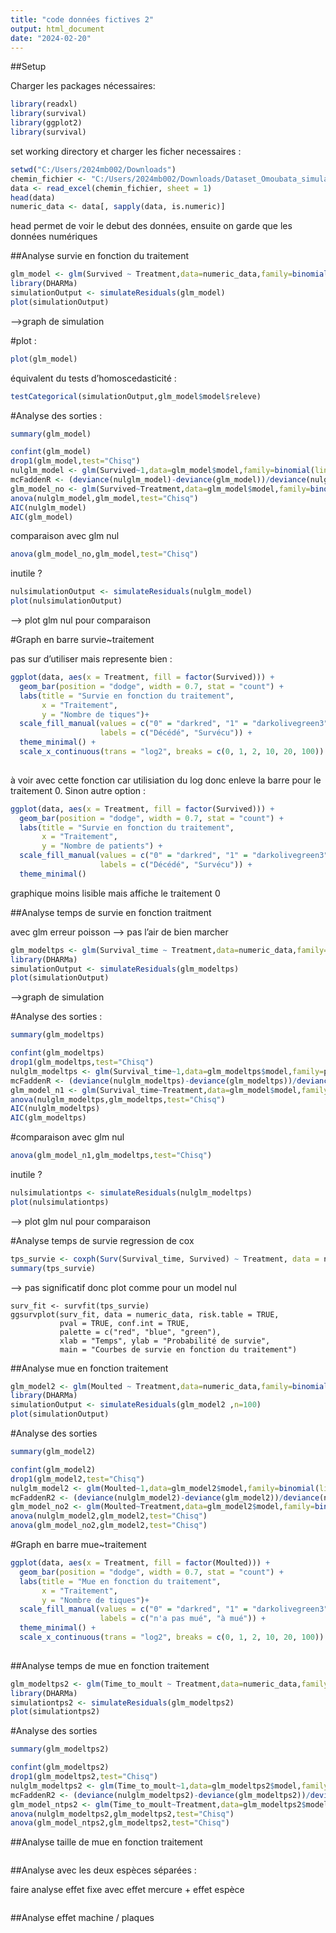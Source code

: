 ---
title: "code données fictives 2"
output: html_document
date: "2024-02-20"
---

##Setup

Charger les packages nécessaires:

```{r packages}
library(readxl)
library(survival)
library(ggplot2)
library(survival)
```

set working directory et charger les ficher necessaires :

```{r setup}
setwd("C:/Users/2024mb002/Downloads")
chemin_fichier <- "C:/Users/2024mb002/Downloads/Dataset_Omoubata_simulated.xlsx"
data <- read_excel(chemin_fichier, sheet = 1)  
head(data)
numeric_data <- data[, sapply(data, is.numeric)]
```

head permet de voir le debut des données, ensuite on garde que les données numériques

##Analyse survie en fonction du traitement

```{r survie~traitement}
glm_model <- glm(Survived ~ Treatment,data=numeric_data,family=binomial(link = "logit"))
library(DHARMa)
simulationOutput <- simulateResiduals(glm_model)
plot(simulationOutput)
```

--\>graph de simulation

  #plot : 

```{r plot glm}
plot(glm_model)
```

équivalent du tests d'homoscedasticité :

```{r homosceda ?}
testCategorical(simulationOutput,glm_model$model$releve)
```

  #Analyse des sorties :

```{r summary glm1}
summary(glm_model)
```

```{r sorties glm1}
confint(glm_model)
drop1(glm_model,test="Chisq")
nulglm_model <- glm(Survived~1,data=glm_model$model,family=binomial(link = "logit"))
mcFaddenR <- (deviance(nulglm_model)-deviance(glm_model))/deviance(nulglm_model)
glm_model_no <- glm(Survived~Treatment,data=glm_model$model,family=binomial(link = "logit"))
anova(nulglm_model,glm_model,test="Chisq")
AIC(nulglm_model)
AIC(glm_model)
```

comparaison avec glm nul

```{r sorties glm1 suite}
anova(glm_model_no,glm_model,test="Chisq")
```

inutile ?

```{r plot glm nul}
nulsimulationOutput <- simulateResiduals(nulglm_model)
plot(nulsimulationOutput)
```
--> plot glm nul pour comparaison

  #Graph en barre survie~traitement

pas sur d'utiliser mais represente bien :

```{r plot en barre}
ggplot(data, aes(x = Treatment, fill = factor(Survived))) +
  geom_bar(position = "dodge", width = 0.7, stat = "count") +
  labs(title = "Survie en fonction du traitement",
       x = "Traitement",
       y = "Nombre de tiques")+
  scale_fill_manual(values = c("0" = "darkred", "1" = "darkolivegreen3"), 
                    labels = c("Décédé", "Survécu")) +
  theme_minimal() +
  scale_x_continuous(trans = "log2", breaks = c(0, 1, 2, 10, 20, 100))
  
```

à voir avec cette fonction car utilisiation du log donc enleve la barre pour le traitement 0. Sinon autre option :

```{r plot en barre avec 0}
ggplot(data, aes(x = Treatment, fill = factor(Survived))) +
  geom_bar(position = "dodge", width = 0.7, stat = "count") +
  labs(title = "Survie en fonction du traitement",
       x = "Traitement",
       y = "Nombre de patients") +
  scale_fill_manual(values = c("0" = "darkred", "1" = "darkolivegreen3"), 
                    labels = c("Décédé", "Survécu")) +
  theme_minimal()

```

graphique moins lisible mais affiche le traitement 0

##Analyse temps de survie en fonction traitment

avec glm erreur poisson --> pas l'air de bien marcher 
```{r tps survie~traitement}
glm_modeltps <- glm(Survival_time ~ Treatment,data=numeric_data,family=poisson)
library(DHARMa)
simulationOutput <- simulateResiduals(glm_modeltps)
plot(simulationOutput)
```
--\>graph de simulation

  #Analyse des sorties :

```{r summary glm poisson}
summary(glm_modeltps)
```

```{r sorties glm poisson}
confint(glm_modeltps)
drop1(glm_modeltps,test="Chisq")
nulglm_modeltps <- glm(Survival_time~1,data=glm_modeltps$model,family=poisson)
mcFaddenR <- (deviance(nulglm_modeltps)-deviance(glm_modeltps))/deviance(nulglm_modeltps)
glm_model_n1 <- glm(Survival_time~Treatment,data=glm_model$model,family=poisson)
anova(nulglm_modeltps,glm_modeltps,test="Chisq")
AIC(nulglm_modeltps)
AIC(glm_modeltps)
```

  #comparaison avec glm nul

```{r sorties glm poisson suite}
anova(glm_model_n1,glm_modeltps,test="Chisq")
```
inutile ?

```{r plot }
nulsimulationtps <- simulateResiduals(nulglm_modeltps)
plot(nulsimulationtps)
```
--> plot glm nul pour comparaison

  #Analyse temps de survie regression de cox 
  
```{r regression cox}
tps_survie <- coxph(Surv(Survival_time, Survived) ~ Treatment, data = numeric_data)
summary(tps_survie)
```
--> pas significatif donc plot comme pour un model nul  

```{ plot tps survie}
surv_fit <- survfit(tps_survie)
ggsurvplot(surv_fit, data = numeric_data, risk.table = TRUE, 
           pval = TRUE, conf.int = TRUE, 
           palette = c("red", "blue", "green"),
           xlab = "Temps", ylab = "Probabilité de survie", 
           main = "Courbes de survie en fonction du traitement")
```
  
##Analyse mue en fonction traitement

```{r mue~traitement}
glm_model2 <- glm(Moulted ~ Treatment,data=numeric_data,family=binomial(link = "logit"))
library(DHARMa)
simulationOutput <- simulateResiduals(glm_model2 ,n=100)
plot(simulationOutput)
```

  #Analyse des sorties

```{r summary glm mue}
summary(glm_model2)
```

```{r autre sortie mue}
confint(glm_model2)
drop1(glm_model2,test="Chisq")
nulglm_model2 <- glm(Moulted~1,data=glm_model2$model,family=binomial(link = "logit"))
mcFaddenR2 <- (deviance(nulglm_model2)-deviance(glm_model2))/deviance(nulglm_model2)
glm_model_no2 <- glm(Moulted~Treatment,data=glm_model2$model,family=binomial(link = "logit"))
anova(nulglm_model2,glm_model2,test="Chisq")
anova(glm_model_no2,glm_model2,test="Chisq")

```

  #Graph en barre mue~traitement

```{r plot en barre}
ggplot(data, aes(x = Treatment, fill = factor(Moulted))) +
  geom_bar(position = "dodge", width = 0.7, stat = "count") +
  labs(title = "Mue en fonction du traitement",
       x = "Traitement",
       y = "Nombre de tiques")+
  scale_fill_manual(values = c("0" = "darkred", "1" = "darkolivegreen3"), 
                    labels = c("n'a pas mué", "à mué")) +
  theme_minimal() +
  scale_x_continuous(trans = "log2", breaks = c(0, 1, 2, 10, 20, 100))
  
```

##Analyse temps de mue en fonction traitement

```{r tps mue~traitement}
glm_modeltps2 <- glm(Time_to_moult ~ Treatment,data=numeric_data,family=poisson)
library(DHARMa)
simulationtps2 <- simulateResiduals(glm_modeltps2)
plot(simulationtps2)
```

  #Analyse des sorties

```{r summary glm mue}
summary(glm_modeltps2)
```

```{r autre sortie mue}
confint(glm_modeltps2)
drop1(glm_modeltps2,test="Chisq")
nulglm_modeltps2 <- glm(Time_to_moult~1,data=glm_modeltps2$model,family=poisson)
mcFaddenR2 <- (deviance(nulglm_modeltps2)-deviance(glm_modeltps2))/deviance(nulglm_modeltps2)
glm_model_ntps2 <- glm(Time_to_moult~Treatment,data=glm_modeltps2$model,family=poisson)
anova(nulglm_modeltps2,glm_modeltps2,test="Chisq")
anova(glm_model_ntps2,glm_modeltps2,test="Chisq")
```

##Analyse taille de mue en fonction traitement
```{r}

```


##Analyse avec les deux espèces séparées :

faire analyse effet fixe avec effet mercure + effet espèce

```{r}

```

##Analyse effet machine / plaques 
```{r}

```

